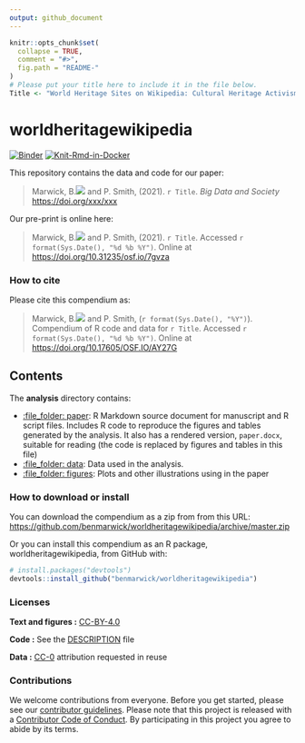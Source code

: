 ```yaml
---
output: github_document
---
```


<!-- README.md is generated from README.Rmd. Please edit that file -->

```r
knitr::opts_chunk$set(
  collapse = TRUE,
  comment = "#>",
  fig.path = "README-"
)
# Please put your title here to include it in the file below.
Title <- "World Heritage Sites on Wikipedia: Cultural Heritage Activism in a Context of Constrained Agency"
```

# worldheritagewikipedia

[![Binder](https://mybinder.org/badge_logo.svg)](https://mybinder.org/v2/gh/benmarwick/worldheritagewikipedia/master?urlpath=rstudio) [![Knit-Rmd-in-Docker](https://github.com/benmarwick/worldheritagewikipedia/workflows/.github/workflows/knit-Rmd-in-docker.yaml/badge.svg)](https://github.com/benmarwick/worldheritagewikipedia/actions)

This repository contains the data and code for our paper:

> Marwick, B.[![](https://orcid.org/sites/default/files/images/orcid_16x16.png)](https://orcid.org/0000-0001-7879-4531) and P. Smith, (2021). `r Title`. _Big Data and Society_ <https://doi.org/xxx/xxx>

Our pre-print is online here:

> Marwick, B.[![](https://orcid.org/sites/default/files/images/orcid_16x16.png)](https://orcid.org/0000-0001-7879-4531) and P. Smith, (2021). `r Title`.  Accessed `r format(Sys.Date(), "%d %b %Y")`. Online at <https://doi.org/10.31235/osf.io/7gvza>

### How to cite

Please cite this compendium as:

> Marwick, B.[![](https://orcid.org/sites/default/files/images/orcid_16x16.png)](https://orcid.org/0000-0001-7879-4531) and P. Smith, (`r format(Sys.Date(), "%Y")`). Compendium of R code and data for `r Title`. Accessed `r format(Sys.Date(), "%d %b %Y")`. Online at <https://doi.org/10.17605/OSF.IO/AY27G>

## Contents

The **analysis** directory contains:  

- [:file_folder: paper](/analysis/paper): R Markdown source document for manuscript and R script files. Includes R code to reproduce the figures and tables generated by the analysis. It also has a rendered version, `paper.docx`, suitable for reading (the code is replaced by figures and tables in this file)    
- [:file_folder: data](/analysis/data): Data used in the analysis.  
- [:file_folder: figures](/analysis/figures): Plots and other illustrations using in the paper

### How to download or install

You can download the compendium as a zip from from this URL: <https://github.com/benmarwick/worldheritagewikipedia/archive/master.zip>

Or you can install this compendium as an R package, worldheritagewikipedia, from GitHub with:


```r
# install.packages("devtools")
devtools::install_github("benmarwick/worldheritagewikipedia")
```


### Licenses

**Text and figures :**  [CC-BY-4.0](http://creativecommons.org/licenses/by/4.0/)

**Code :** See the [DESCRIPTION](DESCRIPTION) file

**Data :** [CC-0](http://creativecommons.org/publicdomain/zero/1.0/) attribution requested in reuse

### Contributions

We welcome contributions from everyone. Before you get started, please see our [contributor guidelines](CONTRIBUTING.md). Please note that this project is released with a [Contributor Code of Conduct](CONDUCT.md). By participating in this project you agree to abide by its terms.

